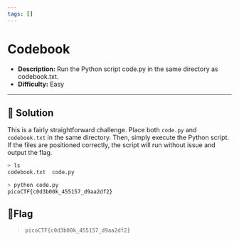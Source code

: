 ---
tags: []
---
# Codebook

- **Description:** Run the Python script code.py in the same directory as codebook.txt.
- **Difficulty:** Easy

---

## 🔎 Solution
This is a fairly straightforward challenge.
Place both `code.py` and `codebook.txt` in the same directory. Then, simply execute the Python script. 
If the files are positioned correctly, the script will run without issue and output the flag.
```bash
> ls
codebook.txt  code.py 

> python code.py  
picoCTF{c0d3b00k_455157_d9aa2df2}
```

## 🚩Flag
> `picoCTF{c0d3b00k_455157_d9aa2df2}`


